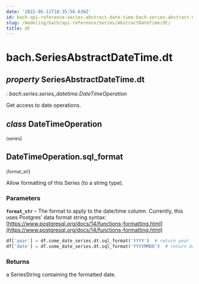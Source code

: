 ```yaml
---
date: '2022-05-11T18:35:56.636Z'
id: bach-api-reference-series-abstract-date-time-bach-series-abstract-date-time-dt
slug: /modeling/bach/api-reference/Series/AbstractDateTime/dt/
title: dt
---
```


# bach.SeriesAbstractDateTime.dt

<div className="property">

## <span className="type-annotation"><em>property </em></span> <span className="additional-name">SeriesAbstractDateTime.</span><span className="name">dt</span>

<span className="type-annotation"><em>

: bach.series.series_datetime.DateTimeOperation

</em></span> 


<div className="content">

Get access to date operations.

<div className="class">

## <span className="type-annotation"><em>class</em></span> <span className="name">DateTimeOperation</span>

<small className="parameter-list">(<span className="parameter" id="series">series</span></small>)


<div className="content">

<div className="method">

## <span className="additional-name">DateTimeOperation.</span><span className="name">sql_format</span>

<small className="parameter-list">(<span className="parameter" id="format_str">format_str</span></small>)


<div className="content">

Allow formatting of this Series (to a string type).


### Parameters

**`format_str`** – The format to apply to the date/time column.
Currently, this uses Postgres’ data format string syntax:
[https://www.postgresql.org/docs/14/functions-formatting.html](https://www.postgresql.org/docs/14/functions-formatting.html)


```python
df['year'] = df.some_date_series.dt.sql_format('YYYY')  # return year
df['date'] = df.some_date_series.dt.sql_format('YYYYMMDD')  # return date
```


### Returns

a SeriesString containing the formatted date.



</div>


</div>


</div>


</div>


</div>


</div>
